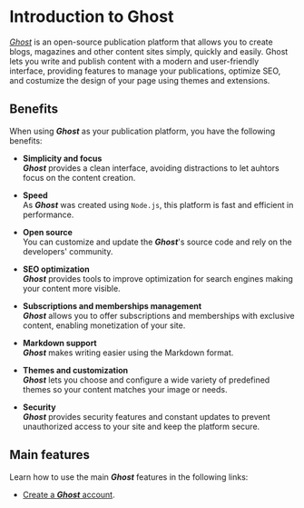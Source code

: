 # Introduction to **Ghost**

[_Ghost_](https://ghost.org/) is an open-source publication platform that allows you to create blogs, magazines and other content sites simply, quickly and easily. Ghost lets you write and publish content with a modern and user-friendly interface, providing features to manage your publications, optimize SEO, and costumize the design of your page using themes and extensions.

## Benefits

When using _**Ghost**_ as your publication platform, you have the following benefits:

* **Simplicity and focus**<br />
_**Ghost**_ provides a clean interface, avoiding distractions to let auhtors focus on the content creation. 

* **Speed**<br />
As _**Ghost**_ was created using `Node.js`, this platform is fast and efficient in performance.

* **Open source**<br />
You can customize and update the _**Ghost**_'s source code and rely on the developers' community.

* **SEO optimization**<br />
_**Ghost**_ provides tools to improve optimization for search engines making your content more visible.

* **Subscriptions and memberships management**<br />
_**Ghost**_ allows you to offer subscriptions and memberships with exclusive content, enabling monetization of your site.

* **Markdown support**<br />
_**Ghost**_ makes writing easier using the Markdown format.

* **Themes and customization**<br />
_**Ghost**_ lets you choose and configure a wide variety of predefined themes so your content matches your image or needs.

* **Security**<br />
_**Ghost**_ provides security features and constant updates to prevent unauthorized access to your site and keep the platform secure.


## Main features
Learn how to use the main _**Ghost**_ features in the following links:

* [Create a _**Ghost**_ account](/ghost/ghost-account).